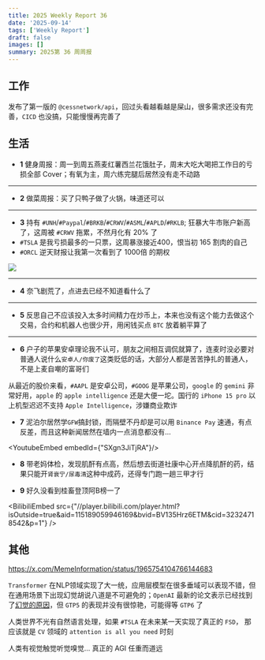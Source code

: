 ```yaml
---
title: 2025 Weekly Report 36
date: '2025-09-14'
tags: ['Weekly Report']
draft: false
images: []
summary: 2025第 36 周周报
---
```


<TOCInline toc={props.toc}/>

## 工作

发布了第一版的 `@cessnetwork/api`，回过头看越看越是屎山，很多需求还没有完善，`CICD` 也没搞，只能慢慢再完善了

## 生活

- **1** 健身周报：周一到周五燕麦红薯西兰花饿肚子，周末大吃大喝把工作日的亏损全部 Cover；有氧为主，周六练完腿后居然没有走不动路

---

- **2** 做菜周报：买了只鸭子做了火锅，味道还可以

---

- **3** 持有 `#UNH`/`#Paypal`/`#BRKB`/`#CRWV`/`#ASML`/`#APLD`/`#RKLB`; 狂暴大牛市账户新高了，这周被 `#CRWV` 拖累，不然月化有 20% 了
 - `#TSLA` 是我亏损最多的一只票，这周暴涨接近400，恨当初 165 割肉的自己
 - `#ORCL` 逆天财报让我第一次看到了 1000倍 的期权

<div style={{display: "flex", justifyContent: "center"}}>
    <img
        style={{width: "500px"}}
        src="/static/images/2025-w36/1000orcl.jpg"
    />
</div>

---
- **4** 奈飞剧荒了，点进去已经不知道看什么了

---

- **5** 反思自己不应该投入太多时间精力在炒币上，本来也没有这个能力去做这个交易，合约和机器人也很少开，用闲钱买点 `BTC` 放着躺平算了

---

- **6** 户子的苹果安卓理论我不认可，朋友之间相互调侃就算了，连麦时没必要对普通人说什么`安卓人/你废了`这类贬低的话，大部分人都是苦苦挣扎的普通人，不是上麦自嘲的富哥们

从最近的股价来看，`#AAPL` 是安卓公司，`#GOOG` 是苹果公司，`google` 的 `gemini` 非常好用，`apple` 的 `apple intelligence` 还是大便一坨。国行的 `iPhone 15 pro` 以上机型迟迟不支持 `Apple Intelligence`，涉嫌商业欺诈

- **7** 泥泊尔居然学`GFW`搞封锁，而隔壁不丹却是可以用 `Binance Pay` 速通，有点反差，而且这种新闻居然在墙内一点消息都没有...

<YoutubeEmbed embedId={"SXgn3JiTjRA"}/>


- **8** 带老妈体检，发现肌酐有点高，然后想去街道社康中心开点降肌酐的药，结果只能开`肾衰宁/尿毒清`这种中成药，还得专门跑一趟三甲才行


- **9** 好久没看到桂畜登顶阿B榜一了

<BilibiliEmbed src={"//player.bilibili.com/player.html?isOutside=true&aid=115189059946169&bvid=BV135Hrz6ETM&cid=32324718542&p=1"} />

## 其他

https://x.com/MemeInformation/status/1965754104766144683

`Transformer` 在NLP领域实现了大一统，应用层模型在很多垂域可以表现不错，但在通用场景下出现幻觉胡说八道是不可避免的；`OpenAI` 最新的论文表示已经找到了[幻觉的原因](https://openai.com/zh-Hant-HK/index/why-language-models-hallucinate/)，但 `GTP5` 的表现并没有很惊艳，可能得等 `GTP6` 了

人类世界不光有自然语言处理，如果 `#TSLA` 在未来某一天实现了真正的 `FSD`， 那应该就是 `CV` 领域的 `attention is all you need` 时刻

人类有视觉触觉听觉嗅觉... 真正的 AGI 任重而道远
